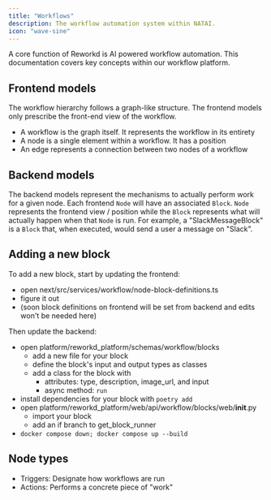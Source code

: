 ```yaml
---
title: "Workflows"
description: The workflow automation system within NATAI.
icon: "wave-sine"
---
```


A core function of Reworkd is AI powered workflow automation. This documentation covers key concepts within our workflow platform.

## Frontend models
The workflow hierarchy follows a graph-like structure. The frontend models only prescribe the front-end view of the workflow.

- A workflow is the graph itself. It represents the workflow in its entirety
- A node is a single element within a workflow. It has a position
- An edge represents a connection between two nodes of a workflow

## Backend models
The backend models represent the mechanisms to actually perform work for a given node.
Each frontend `Node` will have an associated `Block`.
`Node` represents the frontend view / position while the `Block` represents what will actually happen when that `Node` is run.
For example, a "SlackMessageBlock" is a `Block` that, when executed, would send a user a message on "Slack".

## Adding a new block
To add a new block, start by updating the frontend:
- open next/src/services/workflow/node-block-definitions.ts
- figure it out
- (soon block definitions on frontend will be set from backend and edits won't be needed here)

Then update the backend:
- open platform/reworkd_platform/schemas/workflow/blocks
    - add a new file for your block
    - define the block's input and output types as classes
    - add a class for the block with
        - attributes: type, description, image_url, and input
        - async method: `run`
- install dependencies for your block with `poetry add`
- open platform/reworkd_platform/web/api/workflow/blocks/web/__init__.py
    - import your block
    - add an if branch to get_block_runner
- `docker compose down; docker compose up --build`

## Node types
- Triggers: Designate how workflows are run
- Actions: Performs a concrete piece of "work"